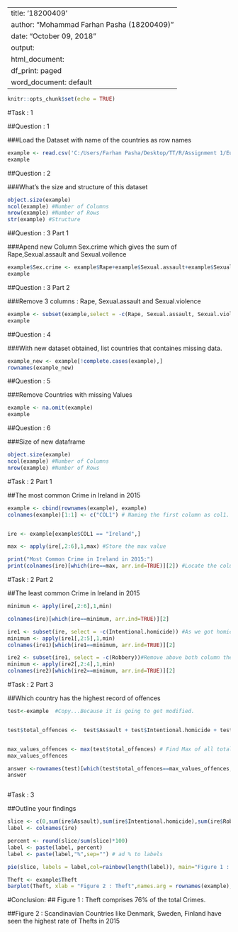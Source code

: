 
---
title: '18200409'
author: "Mohammad Farhan Pasha (18200409)"
date: "October 09, 2018"
output:
  html_document:
    df_print: paged
  word_document: default
---
```r
knitr::opts_chunk$set(echo = TRUE)
```

#Task : 1

##Question : 1

###Load the Dataset with name of the countries as row names


```r
example <- read.csv('C:/Users/Farhan Pasha/Desktop/TT/R/Assignment 1/EurostatCrime2015.csv', header = TRUE, row.names = 1)
example
```




##Question : 2

###What's the size and structure of this dataset

```r
object.size(example)
ncol(example) #Number of Columns
nrow(example) #Number of Rows
str(example) #Structure

```

##Question : 3 Part 1

###Apend new Column Sex.crime which gives the sum of Rape,Sexual.assault and Sexual.voilence
```r
example$Sex.crime <- example$Rape+example$Sexual.assault+example$Sexual.violence
example
```

##Question : 3 Part 2

###Remove 3 columns : Rape, Sexual.assault and Sexual.violence
```r
example <- subset(example,select = -c(Rape, Sexual.assault, Sexual.violence))
example
```



##Question : 4

###With new dataset obtained, list countries that containes missing data.


```r
example_new <- example[!complete.cases(example),]
rownames(example_new)
```



##Question : 5

###Remove Countries with missing Values

```r
example <- na.omit(example)
example
```

##Question : 6

###Size of new dataframe

```r
object.size(example)
ncol(example) #Number of Columns
nrow(example) #Number of Rows

```


#Task : 2 Part 1

##The most common Crime in Ireland in 2015


```r

example <- cbind(rownames(example), example)
colnames(example)[1:1] <- c("COL1") # Naming the first column as col1.


ire <- example[example$COL1 == "Ireland",]

max <- apply(ire[,2:6],1,max) #Store the max value

print("Most Common Crime in Ireland in 2015:")
print(colnames(ire)[which(ire==max, arr.ind=TRUE)][2]) #Locate the column of that max value
```

#Task : 2 Part 2

##The least common Crime in Ireland in 2015


```r

minimum <- apply(ire[,2:6],1,min)

colnames(ire)[which(ire==minimum, arr.ind=TRUE)][2]

ire1 <- subset(ire, select = -c(Intentional.homicide)) #As we got homicide in first min, remove the whole column and again fing minimum
minimum <- apply(ire1[,2:5],1,min)
colnames(ire1)[which(ire1==minimum, arr.ind=TRUE)][2]

ire2 <- subset(ire1, select = -c(Robbery))#Remove above both column then find minimum again.
minimum <- apply(ire2[,2:4],1,min)
colnames(ire2)[which(ire2==minimum, arr.ind=TRUE)][2]
```

#Task : 2 Part 3

##Which country has the highest record of offences

```r

test<-example  #Copy...Because it is going to get modified.


test$total_offences <-  test$Assault + test$Intentional.homicide + test$Robbery + test$Theft + test$Sex.crime


max_values_offences <- max(test$total_offences) # Find Max of all totals
max_values_offences 

answer <-rownames(test)[which(test$total_offences==max_values_offences, arr.ind=TRUE)][1]
answer



```
#Task : 3

##Outline your findings


```r

slice <- c(0,sum(ire$Assault),sum(ire$Intentional.homicide),sum(ire$Robbery),sum(ire$Theft),sum(ire$Sex.crime))
label <- colnames(ire)

percent <- round(slice/sum(slice)*100)
label <- paste(label, percent) 
label <- paste(label,"%",sep="") # ad % to labels 

pie(slice, labels = label,col=rainbow(length(label)), main="Figure 1 : Pie Chart for % wise distribution of crimes.")
```



```r
Theft <- example$Theft
barplot(Theft, xlab = "Figure 2 : Theft",names.arg = rownames(example), ylab="Occurence")
```



#Conclusion: 
## Figure 1 : Theft comprises 76% of the total Crimes.

##Figure 2 : Scandinavian Countries like Denmark, Sweden, Finland have seen the highest rate of Thefts in 2015


